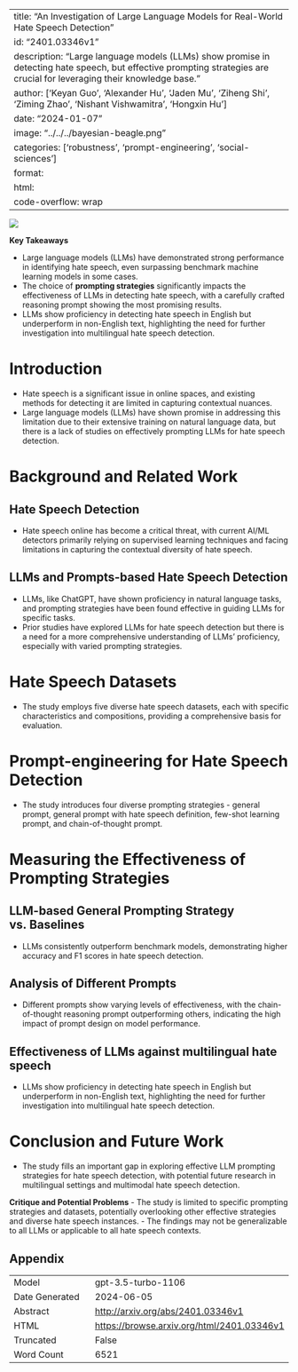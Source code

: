 
---
title: "An Investigation of Large Language Models for Real-World Hate Speech Detection"
id: "2401.03346v1"
description: "Large language models (LLMs) show promise in detecting hate speech, but effective prompting strategies are crucial for leveraging their knowledge base."
author: ['Keyan Guo', 'Alexander Hu', 'Jaden Mu', 'Ziheng Shi', 'Ziming Zhao', 'Nishant Vishwamitra', 'Hongxin Hu']
date: "2024-01-07"
image: "../../../bayesian-beagle.png"
categories: ['robustness', 'prompt-engineering', 'social-sciences']
format:
  html:
    code-overflow: wrap
---

![](../../../bayesian-beagle.png)

**Key Takeaways**

- Large language models (LLMs) have demonstrated strong performance in identifying hate speech, even surpassing benchmark machine learning models in some cases.
- The choice of **prompting strategies** significantly impacts the effectiveness of LLMs in detecting hate speech, with a carefully crafted reasoning prompt showing the most promising results.
- LLMs show proficiency in detecting hate speech in English but underperform in non-English text, highlighting the need for further investigation into multilingual hate speech detection.


# Introduction

- Hate speech is a significant issue in online spaces, and existing methods for detecting it are limited in capturing contextual nuances.
- Large language models (LLMs) have shown promise in addressing this limitation due to their extensive training on natural language data, but there is a lack of studies on effectively prompting LLMs for hate speech detection.
  

# Background and Related Work

## Hate Speech Detection
- Hate speech online has become a critical threat, with current AI/ML detectors primarily relying on supervised learning techniques and facing limitations in capturing the contextual diversity of hate speech.

## LLMs and Prompts-based Hate Speech Detection
- LLMs, like ChatGPT, have shown proficiency in natural language tasks, and prompting strategies have been found effective in guiding LLMs for specific tasks.
- Prior studies have explored LLMs for hate speech detection but there is a need for a more comprehensive understanding of LLMs' proficiency, especially with varied prompting strategies.

# Hate Speech Datasets
- The study employs five diverse hate speech datasets, each with specific characteristics and compositions, providing a comprehensive basis for evaluation.

# Prompt-engineering for Hate Speech Detection
- The study introduces four diverse prompting strategies - general prompt, general prompt with hate speech definition, few-shot learning prompt, and chain-of-thought prompt.

# Measuring the Effectiveness of Prompting Strategies

##  LLM-based General Prompting Strategy vs. Baselines
- LLMs consistently outperform benchmark models, demonstrating higher accuracy and F1 scores in hate speech detection.

## Analysis of Different Prompts
- Different prompts show varying levels of effectiveness, with the chain-of-thought reasoning prompt outperforming others, indicating the high impact of prompt design on model performance.

## Effectiveness of LLMs against multilingual hate speech
- LLMs show proficiency in detecting hate speech in English but underperform in non-English text, highlighting the need for further investigation into multilingual hate speech detection.

# Conclusion and Future Work
- The study fills an important gap in exploring effective LLM prompting strategies for hate speech detection, with potential future research in multilingual settings and multimodal hate speech detection.  

**Critique and Potential Problems**
- The study is limited to specific prompting strategies and datasets, potentially overlooking other effective strategies and diverse hate speech instances. 
- The findings may not be generalizable to all LLMs or applicable to all hate speech contexts.

## Appendix

|          |          |
|----------|----------|
| Model     | gpt-3.5-turbo-1106       |
| Date Generated     | 2024-06-05       |
| Abstract | [http://arxiv.org/abs/2401.03346v1](http://arxiv.org/abs/2401.03346v1)        |
| HTML     | [https://browse.arxiv.org/html/2401.03346v1](https://browse.arxiv.org/html/2401.03346v1)       |
| Truncated       | False       |
| Word Count       | 6521       |